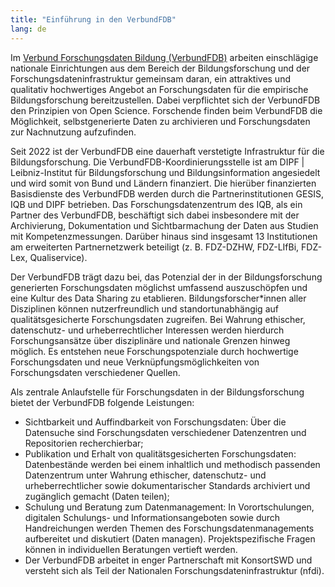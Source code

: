 ```yaml
---
title: "Einführung in den VerbundFDB"
lang: de
---
```


Im [Verbund Forschungsdaten Bildung (VerbundFDB)](https://www.forschungsdaten-bildung.de/) arbeiten einschlägige nationale Einrichtungen aus dem Bereich der Bildungsforschung und der Forschungsdateninfrastruktur gemeinsam daran, ein attraktives und qualitativ hochwertiges Angebot an Forschungsdaten für die empirische Bildungsforschung bereitzustellen. Dabei verpflichtet sich der VerbundFDB den Prinzipien von Open Science. Forschende finden beim VerbundFDB die Möglichkeit, selbstgenerierte Daten zu archivieren und Forschungsdaten zur Nachnutzung aufzufinden.

Seit 2022 ist der VerbundFDB eine dauerhaft verstetigte Infrastruktur für die Bildungsforschung. Die VerbundFDB-Koordinierungsstelle ist am DIPF | Leibniz-Institut für Bildungsforschung und Bildungsinformation angesiedelt und wird somit von Bund und Ländern finanziert. Die hierüber finanzierten Basisdienste des VerbundFDB werden durch die Partnerinstitutionen GESIS, IQB und DIPF betrieben. Das Forschungsdatenzentrum des IQB, als ein Partner des VerbundFDB, beschäftigt sich dabei insbesondere mit der Archivierung, Dokumentation und Sichtbarmachung der Daten aus Studien mit Kompetenzmessungen. Darüber hinaus sind insgesamt 13 Institutionen am erweiterten Partnernetzwerk beteiligt (z. B. FDZ-DZHW, FDZ-LIfBi, FDZ-Lex, Qualiservice).

Der VerbundFDB trägt dazu bei, das Potenzial der in der Bildungsforschung generierten Forschungsdaten möglichst umfassend auszuschöpfen und eine Kultur des Data Sharing zu etablieren. Bildungsforscher*innen aller Disziplinen können nutzerfreundlich und standortunabhängig auf qualitätsgesicherte Forschungsdaten zugreifen. Bei Wahrung ethischer, datenschutz- und urheberrechtlicher Interessen werden hierdurch Forschungsansätze über disziplinäre und nationale Grenzen hinweg möglich. Es entstehen neue Forschungspotenziale durch hochwertige Forschungsdaten und neue Verknüpfungsmöglichkeiten von Forschungsdaten verschiedener Quellen.

Als zentrale Anlaufstelle für Forschungsdaten in der Bildungsforschung bietet der VerbundFDB folgende Leistungen:

* Sichtbarkeit und Auffindbarkeit von Forschungsdaten: Über die Datensuche sind Forschungsdaten verschiedener Datenzentren und Repositorien recherchierbar;
* Publikation und Erhalt von qualitätsgesicherten Forschungsdaten: Datenbestände werden bei einem inhaltlich und methodisch passenden Datenzentrum unter Wahrung ethischer, datenschutz- und urheberrechtlicher sowie dokumentarischer Standards archiviert und zugänglich gemacht (Daten teilen);
* Schulung und Beratung zum Datenmanagement: In Vorortschulungen, digitalen Schulungs- und Informationsangeboten sowie durch Handreichungen werden Themen des Forschungsdatenmanagements aufbereitet und diskutiert (Daten managen). Projektspezifische Fragen können in individuellen Beratungen vertieft werden.
* Der VerbundFDB arbeitet in enger Partnerschaft mit KonsortSWD und versteht sich als Teil der Nationalen Forschungsdateninfrastruktur (nfdi).
